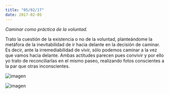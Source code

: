 ```yaml
---
title: "05/02/17"
date: 2017-02-05
---
```


_Caminar como práctica de la voluntad._

Trato la cuestión de la existencia o no de la voluntad, planteándome la metáfora de la inevitabilidad de ir hacia delante en la decisión de caminar. Es decir, ante la irremediabilidad de vivir, sólo podemos caminar a la vez que vamos hacia delante. Ambas actitudes parecen pues convivir y por ello yo trato de reconciliarlas en el mismo paseo, realizando fotos conscientes a la par que otras inconscientes.

![imagen](./imagenes/varios-30.jpg)

![imagen](./imagenes/varios-31.jpg)

